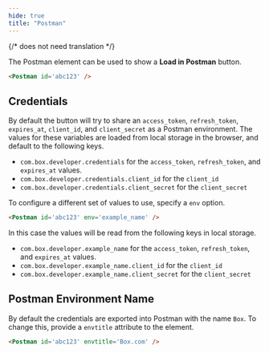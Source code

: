 ```yaml
---
hide: true
title: "Postman"
---
```

{/* does not need translation */}



The Postman element can be used to show a **Load in Postman** button.

```html
<Postman id='abc123' />
```

<H>
  <Postman id='abc123' />
</H>

## Credentials

By default the button will try to share an `access_token`, `refresh_token`,
`expires_at`, `client_id`, and `client_secret` as a Postman environment. The
values for these variables are loaded from local storage in the browser, and
default to the following keys.

* `com.box.developer.credentials` for the `access_token`, `refresh_token`, and `expires_at` values.
* `com.box.developer.credentials.client_id` for the `client_id`
* `com.box.developer.credentials.client_secret` for the `client_secret`

To configure a different set of values to use, specify a `env` option.

```html
<Postman id='abc123' env='example_name' />
```

In this case the values will be read from the following keys in local storage.

* `com.box.developer.example_name` for the `access_token`, `refresh_token`, and `expires_at` values.
* `com.box.developer.example_name.client_id` for the `client_id`
* `com.box.developer.example_name.client_secret` for the `client_secret`

## Postman Environment Name

By default the credentials are exported into Postman with the name `Box`. To
change this, provide a `envtitle` attribute to the element.

```html
<Postman id='abc123' envtitle='Box.com' />
```
